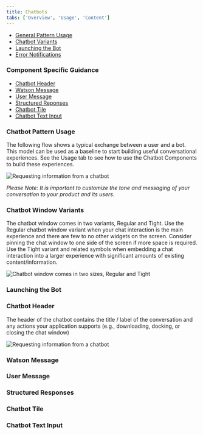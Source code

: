 ```yaml
---
title: Chatbots
tabs: ['Overview', 'Usage', 'Content']
---
```


<AnchorLinks>

- [General Pattern Usage](#chatbot-pattern-usage)
- [Chatbot Variants](#chatbot-window-variants)
- [Launching the Bot](#)
- [Error Notifications](#)

</AnchorLinks>

### Component Specific Guidance

<AnchorLinks>

- [Chatbot Header](#chatbot-header)
- [Watson Message](#)
- [User Message](#)
- [Structured Reponses](#)
- [Chatbot Tile](#)
- [Chatbot Text Input](#)

</AnchorLinks>

### Chatbot Pattern Usage

The following flow shows a typical exchange between a user and a bot. This model can be used as a baseline to start building useful conversational experiences. See the Usage tab to see how to use the Chatbot Components to build these experiences.

<ImageComponent cols="8">

![Requesting information from a chatbot](images/chatbot-1.png)

</ImageComponent>

_Please Note: It is important to customize the tone and messaging of your conversation to your product and its users._


### Chatbot Window Variants
The chatbot window comes in two variants, Regular and Tight. Use the Regular chatbot window variant when your chat interaction is the main experience and there are few to no other widgets on the screen. Consider pinning the chat window to one side of the screen if more space is required. Use the Tight variant and related symbols when embedding a chat interaction into a larger experience with significant amounts of existing content/information.

<ImageComponent cols="8">

![Chatbot window comes in two sizes, Regular and Tight](images/chatbot-2.png)

</ImageComponent>

### Launching the Bot

### Chatbot Header
The header of the chatbot contains the title / label of the conversation and any actions your application supports (e.g., downloading, docking, or closing the chat window)

<ImageComponent cols="8">

![Requesting information from a chatbot](images/chatbot-3.png)

</ImageComponent>

### Watson Message

### User Message

### Structured Responses

### Chatbot Tile

### Chatbot Text Input
